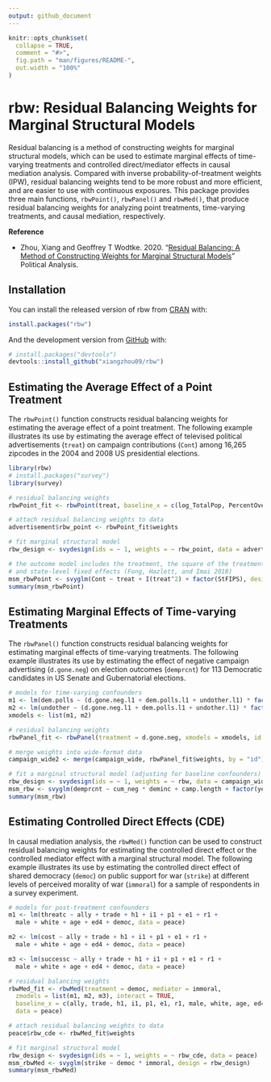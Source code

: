 ```yaml
---
output: github_document
---
```

<!-- README.md is generated from README.Rmd. Please edit that file -->

```r
knitr::opts_chunk$set(
  collapse = TRUE,
  comment = "#>",
  fig.path = "man/figures/README-",
  out.width = "100%"
)
```

# rbw: Residual Balancing Weights for Marginal Structural Models

Residual balancing is a method of constructing weights for marginal structural models, which can be used to estimate marginal effects of time-varying treatments and controlled direct/mediator effects in causal mediation analysis. Compared with inverse probability-of-treatment weights (IPW), residual balancing weights tend to be more robust and more efficient, and are easier to use with continuous exposures. This package provides three main functions, `rbwPoint()`, `rbwPanel()` and `rbwMed()`, that produce residual balancing weights for analyzing point treatments, time-varying treatments, and causal mediation, respectively.

**Reference**

- Zhou, Xiang and Geoffrey T Wodtke. 2020. "[Residual Balancing: A Method of Constructing Weights for Marginal Structural Models](https://doi.org/10.1017/pan.2020.2)" Political Analysis.

## Installation

You can install the released version of rbw from [CRAN](https://CRAN.R-project.org) with:

``` r
install.packages("rbw")
```

And the development version from [GitHub](https://github.com/) with:

``` r
# install.packages("devtools")
devtools::install_github("xiangzhou09/rbw")
```

## Estimating the Average Effect of a Point Treatment

The `rbwPoint()` function constructs residual balancing weights for estimating the average effect of a point treatment. The following example illustrates its use by estimating the average effect of televised political advertisements (`treat`) on campaign contributions (`Cont`) among 16,265 zipcodes in the 2004 and 2008 US presidential elections. 

```r
library(rbw)
# install.packages("survey")
library(survey)

# residual balancing weights
rbwPoint_fit <- rbwPoint(treat, baseline_x = c(log_TotalPop, PercentOver65, log_Inc, PercentHispanic, PercentBlack, density, per_collegegrads, CanCommute), data = advertisement)

# attach residual balancing weights to data
advertisement$rbw_point <- rbwPoint_fit$weights

# fit marginal structural model
rbw_design <- svydesign(ids = ~ 1, weights = ~ rbw_point, data = advertisement)

# the outcome model includes the treatment, the square of the treatment,
# and state-level fixed effects (Fong, Hazlett, and Imai 2018)
msm_rbwPoint <- svyglm(Cont ~ treat + I(treat^2) + factor(StFIPS), design = rbw_design)
summary(msm_rbwPoint)
```


## Estimating Marginal Effects of Time-varying Treatments

The `rbwPanel()` function constructs residual balancing weights for estimating marginal effects of time-varying treatments. The following example illustrates its use by estimating the effect of negative campaign advertising (`d.gone.neg`) on election outcomes (`demprcnt`) for 113 Democratic candidates in US Senate and Gubernatorial elections. 

```r

# models for time-varying confounders
m1 <- lm(dem.polls ~ (d.gone.neg.l1 + dem.polls.l1 + undother.l1) * factor(week), data = campaign_long)
m2 <- lm(undother ~ (d.gone.neg.l1 + dem.polls.l1 + undother.l1) * factor(week), data = campaign_long)
xmodels <- list(m1, m2)

# residual balancing weights
rbwPanel_fit <- rbwPanel(treatment = d.gone.neg, xmodels = xmodels, id = id, time = week, data = campaign_long)

# merge weights into wide-format data
campaign_wide2 <- merge(campaign_wide, rbwPanel_fit$weights, by = "id")

# fit a marginal structural model (adjusting for baseline confounders)
rbw_design <- svydesign(ids = ~ 1, weights = ~ rbw, data = campaign_wide2)
msm_rbw <- svyglm(demprcnt ~ cum_neg * deminc + camp.length + factor(year) + office, design = rbw_design)
summary(msm_rbw)
```

## Estimating Controlled Direct Effects (CDE)

In causal mediation analysis, the `rbwMed()` function can be used to construct residual balancing weights for estimating the controlled direct effect or the controlled mediator effect with a marginal structural model. The following example illustrates its use by estimating the controlled direct effect of shared democracy (`democ`) on public support for war (`strike`) at different levels of perceived morality of war (`immoral`) for a sample of respondents in a survey experiment.

```r
# models for post-treatment confounders
m1 <- lm(threatc ~ ally + trade + h1 + i1 + p1 + e1 + r1 +
  male + white + age + ed4 + democ, data = peace)

m2 <- lm(cost ~ ally + trade + h1 + i1 + p1 + e1 + r1 +
  male + white + age + ed4 + democ, data = peace)

m3 <- lm(successc ~ ally + trade + h1 + i1 + p1 + e1 + r1 +
  male + white + age + ed4 + democ, data = peace)

# residual balancing weights
rbwMed_fit <- rbwMed(treatment = democ, mediator = immoral,
  zmodels = list(m1, m2, m3), interact = TRUE,
  baseline_x = c(ally, trade, h1, i1, p1, e1, r1, male, white, age, ed4),
  data = peace)

# attach residual balancing weights to data
peace$rbw_cde <- rbwMed_fit$weights

# fit marginal structural model
rbw_design <- svydesign(ids = ~ 1, weights = ~ rbw_cde, data = peace)
msm_rbwMed <- svyglm(strike ~ democ * immoral, design = rbw_design)
summary(msm_rbwMed)
```

